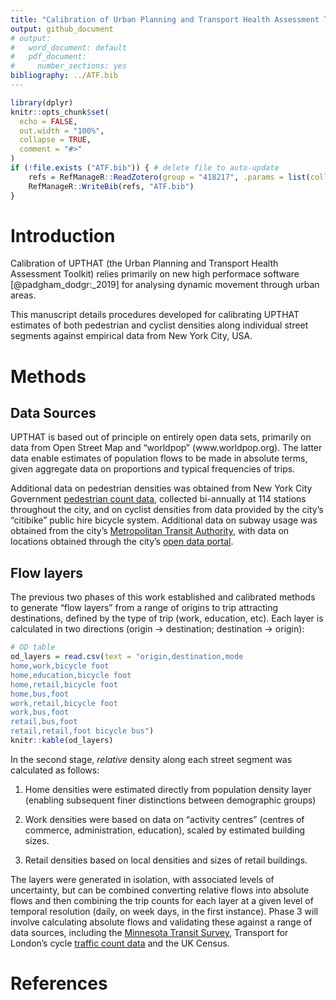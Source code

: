 ```yaml
---
title: "Calibration of Urban Planning and Transport Health Assessment Toolkit"
output: github_document
# output:
#   word_document: default
#   pdf_document:
#     number_sections: yes
bibliography: ../ATF.bib
---
```


<!-- README.md is generated from README.Rmd. Please edit that file -->

```r
library(dplyr)
knitr::opts_chunk$set(
  echo = FALSE,
  out.width = "100%",
  collapse = TRUE,
  comment = "#>"
)
if (!file.exists ("ATF.bib")) { # delete file to auto-update
    refs = RefManageR::ReadZotero(group = "418217", .params = list(collection = "TJEQMXJR", limit = 100))
    RefManageR::WriteBib(refs, "ATF.bib")
}
```


# Introduction

Calibration of UPTHAT (the Urban Planning and Transport Health Assessment
Toolkit) relies primarily on new high performace software
[@padgham_dodgr:_2019] for analysing dynamic movement through urban areas.

This manuscript details procedures developed for calibrating UPTHAT estimates
of both pedestrian and cyclist densities along individual street segments
against empirical data from New York City, USA.

# Methods

## Data Sources

UPTHAT is based out of principle on entirely open data sets, primarily on data
from Open Street Map and "worldpop" (www.worldpop.org). The latter data enable
estimates of population flows to be made in absolute terms, given aggregate
data on proportions and typical frequencies of trips.

Additional data on pedestrian densities was obtained from New York City
Government [pedestrian count
data](https://www1.nyc.gov/html/dot/html/about/datafeeds.shtml#Pedestrians),
collected bi-annually at 114 stations throughout the city, and on cyclist
densities from data provided by the city's "citibike" public hire bicycle
system. Additional data on subway usage was obtained from the city's
[Metropolitan Transit
Authority](http://web.mta.info/nyct/facts/ridership/ridership_sub_annual.htm),
with data on locations obtained through the city's [open data
portal](https://data.cityofnewyork.us/Transportation/Subway-Stations/arq3-7z49).


## Flow layers


The previous two phases of this work established and calibrated methods to
generate "flow layers" from a range of origins to trip attracting destinations,
defined by the type of trip (work, education, etc). Each layer is calculated in
two directions (origin $\rightarrow$ destination; destination $\rightarrow$
origin):

```r
# OD table
od_layers = read.csv(text = "origin,destination,mode
home,work,bicycle foot
home,education,bicycle foot
home,retail,bicycle foot
home,bus,foot
work,retail,bicycle foot
work,bus,foot
retail,bus,foot
retail,retail,foot bicycle bus")
knitr::kable(od_layers)
```



In the second stage, *relative* density along each street segment was calculated as follows:

1. Home densities were estimated directly from population density layer (enabling subsequent finer distinctions between demographic groups)

2. Work densities were based on data on "activity centres" (centres of commerce, administration, education), scaled by estimated building sizes.

<!-- I don't think we've don this yet... (RL) -->
<!-- (including floor areas times height where available), modified for distinct purposes such that, for example, densities for journeys to educational facilities are high for purposes of education, yet lower for purposes of employment. -->

<!-- 3. Educational trip attractor densities were based on open data on schools, colleges and universities. -->

3. Retail densities based on local densities and sizes of retail buildings.

<!-- All of these densities are also adjusted via a model of the spatial patterns of -->
<!-- bus usage which estimates aggregate rates of ingress -- densities entering buses at each stop -- and egress -- densities exiting buses at each stop. -->
<!-- The model used to estimate these rates of ingress and egress has been calibrated against open data from the. -->

The layers were generated in isolation, with associated levels of uncertainty, but can be combined converting relative flows into absolute flows and then combining the trip counts for each layer at a given level of temporal resolution (daily, on week days, in the first instance).
<!-- A trial weighting scheme for a master walking layer was developed for Accra based on statistics for proportions of walking trips for different purposes, and for frequencies of bus usage. -->
Phase 3 will involve calculating absolute flows and validating these against a range of data sources, including the [Minnesota Transit Survey](https://gisdata.mn.gov/dataset/us-mn-state-metc-trans-stop-boardings-alightings), Transport for London's cycle [traffic count data](http://roads.data.tfl.gov.uk/) and the UK Census.



# References
